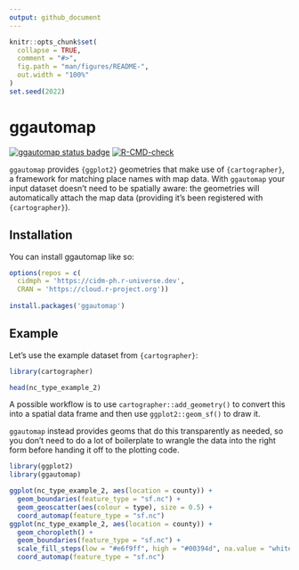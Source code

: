 ```yaml
---
output: github_document
---
```


<!-- README.md is generated from README.Rmd. Please edit that file -->

```r
knitr::opts_chunk$set(
  collapse = TRUE,
  comment = "#>",
  fig.path = "man/figures/README-",
  out.width = "100%"
)
set.seed(2022)
```

# ggautomap

<!-- badges: start -->
[![ggautomap status badge](https://cidm-ph.r-universe.dev/badges/ggautomap)](https://cidm-ph.r-universe.dev)
[![R-CMD-check](https://github.com/cidm-ph/ggautomap/actions/workflows/R-CMD-check.yaml/badge.svg)](https://github.com/cidm-ph/ggautomap/actions/workflows/R-CMD-check.yaml)
<!-- badges: end -->

`ggautomap` provides `{ggplot2}` geometries that make use of `{cartographer}`, a
framework for matching place names with map data. With `ggautomap` your input
dataset doesn't need to be spatially aware: the geometries will automatically
attach the map data (providing it's been registered with `{cartographer}`).

## Installation

You can install ggautomap like so:

``` r
options(repos = c(
  cidmph = 'https://cidm-ph.r-universe.dev',
  CRAN = 'https://cloud.r-project.org'))
  
install.packages('ggautomap')
```

## Example

Let's use the example dataset from `{cartographer}`:

```r
library(cartographer)

head(nc_type_example_2)
```

A possible workflow is to use `cartographer::add_geometry()` to convert this
into a spatial data frame and then use `ggplot2::geom_sf()` to draw it.

`ggautomap` instead provides geoms that do this transparently as needed, so you
don't need to do a lot of boilerplate to wrangle the data into the right form
before handing it off to the plotting code.

```r
library(ggplot2)
library(ggautomap)

ggplot(nc_type_example_2, aes(location = county)) +
  geom_boundaries(feature_type = "sf.nc") +
  geom_geoscatter(aes(colour = type), size = 0.5) +
  coord_automap(feature_type = "sf.nc")
ggplot(nc_type_example_2, aes(location = county)) +
  geom_choropleth() +
  geom_boundaries(feature_type = "sf.nc") +
  scale_fill_steps(low = "#e6f9ff", high = "#00394d", na.value = "white") +
  coord_automap(feature_type = "sf.nc")
```

